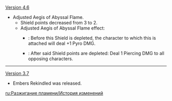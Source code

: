 {{Change History/Header}}
[[Version 4.6]]
* Adjusted Aegis of Abyssal Flame.
** Shield points decreased from 3 to 2.
** Adjusted Aegis of Abyssal Flame effect:
*** {{color|Old}}: Before this Shield is depleted, the character to which this is attached will deal +1 Pyro DMG.
*** {{color|New}}: After said Shield points are depleted: Deal 1 Piercing DMG to all opposing characters.
----
[[Version 3.7]]
* Embers Rekindled was released.
<noinclude>
[[ru:Разжигание пламени/История изменений]]
</noinclude>